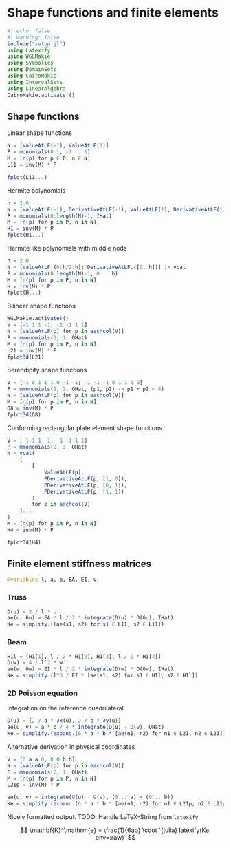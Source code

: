 # Shape functions and finite elements

```julia
#| echo: false
#| warning: false
include("setup.jl")
using Latexify
using WGLMakie
using Symbolics
using DomainSets
using CairoMakie
using IntervalSets
using LinearAlgebra
CairoMakie.activate!()
```

## Shape functions

Linear shape functions

```julia
N = [ValueAtLF(-1), ValueAtLF(1)]
P = monomials(0:1, -1 .. 1)
M = [n(p) for p ∈ P, n ∈ N]
L11 = inv(M) * P

fplot(L11...)
```

Hermite polynomials

```julia
h = 2.0
N = [ValueAtLF(-1), DerivativeAtLF(-1), ValueAtLF(1), DerivativeAtLF(1)]
P = monomials(0:length(N)-1, IHat)
M = [n(p) for p in P, n in N]
H1 = inv(M) * P
fplot(H1...)
```

Hermite like polynomials with middle node

```julia
h = 2.0
N = [ValueAtLF.(0:h/2:h); DerivativeAtLF.([0, h])] |> vcat
P = monomials(0:length(N)-1, 0 .. h)
M = [n(p) for p in P, n in N]
H = inv(M) * P
fplot(H...)
```

Bilinear shape functions

```julia
WGLMakie.activate!()
V = [-1 1 1 -1; -1 -1 1 1]
N = [ValueAtLF(p) for p in eachcol(V)]
P = mmonomials(2, 1, QHat)
M = [n(p) for p in P, n in N]
L21 = inv(M) * P
fplot3d(L21)
```

Serendipity shape functions

```julia
V = [-1 0 1 1 1 0 -1 -1; -1 -1 -1 0 1 1 1 0]
P = mmonomials(2, 2, QHat, (p1, p2) -> p1 + p2 < 4)
N = [ValueAtLF(p) for p in eachcol(V)]
M = [n(p) for p in P, n in N]
Q8 = inv(M) * P
fplot3d(Q8)
```

Conforming rectangular plate element shape functions

```julia
V = [-1 1 1 -1; -1 -1 1 1]
P = mmonomials(2, 3, QHat)
N = vcat(
    [
        [
            ValueAtLF(p),
            PDerivativeAtLF(p, [1, 0]),
            PDerivativeAtLF(p, [0, 1]),
            PDerivativeAtLF(p, [1, 1])
        ]
        for p in eachcol(V)
    ]...
)
M = [n(p) for p in P, n in N]
H4 = inv(M) * P

fplot3d(H4)
```

## Finite element stiffness matrices

```julia
@variables l, a, b, EA, EI, ν;
```

### Truss

```julia
D(u) = 2 / l * u'
ae(u, δu) = EA * l / 2 * integrate(D(u) * D(δu), IHat)
Ke = simplify.([ae(s1, s2) for s1 ∈ L11, s2 ∈ L11])
```

### Beam

```julia
H1l = [H1[1], l / 2 * H1[2], H1[3], l / 2 * H1[4]]
D(w) = 4 / l^2 * w''
ae(w, δw) = EI * l / 2 * integrate(D(w) * D(δw), IHat)
Ke = simplify.(l^3 / EI * [ae(s1, s2) for s1 ∈ H1l, s2 ∈ H1l])
```

### 2D Poisson equation

Integration on the reference quadrilateral

```julia
D(u) = [2 / a * ∂x(u), 2 / b * ∂y(u)]
ae(u, v) = a * b / 4 * integrate(D(u) ⋅ D(v), QHat)
Ke = simplify.(expand.(6 * a * b * [ae(n1, n2) for n1 ∈ L21, n2 ∈ L21]))
```

Alternative derivation in physical coordinates

```julia
V = [0 a a 0; 0 0 b b]
N = [ValueAtLF(p) for p in eachcol(V)]
P = mmonomials(2, 1, QHat)
M = [n(p) for p in P, n in N]
L21p = inv(M) * P

ae(u, v) = integrate(∇(u) ⋅ ∇(v), (0 .. a) × (0 .. b))
Ke = simplify.(expand.(6 * a * b * [ae(n1, n2) for n1 ∈ L21p, n2 ∈ L21p]))
```

Nicely formatted output. TODO: Handle LaTeX-String from `latexify`

$$
    \mathbf{K}^\mathrm{e} = \frac{1}{6ab} \cdot `{julia} latexify(Ke, env=:raw)`
$$

